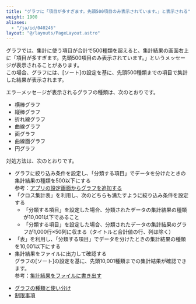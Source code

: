 ```yaml
---
title: "グラフに「項目が多すぎます。先頭500項目のみ表示されています。」と表示される"
weight: 1900
aliases:
  - "/ja/id/040246"
layout: "@/layouts/PageLayout.astro"
---
```




グラフでは、集計に使う項目が合計で500種類を超えると、集計結果の画面右上に「項目が多すぎます。先頭500項目のみ表示されています。」というメッセージが表示されることがあります。  
この場合、グラフには、[ソート]の設定を基に、先頭500種類までの項目で集計した結果が表示されます。

エラーメッセージが表示されるグラフの種類は、次のとおりです。

* 横棒グラフ
* 縦棒グラフ
* 折れ線グラフ
* 曲線グラフ
* 面グラフ
* 曲線面グラフ
* 円グラフ

対処方法は、次のとおりです。

* グラフに絞り込み条件を設定し、「分類する項目」でデータを分けたときの集計結果の種類を500以下にする  
  参考：[アプリの設定画面からグラフを追加する](/k/ja/id/040586.html)
* 「クロス集計表」を利用し、次のどちらも満たすように絞り込み条件を設定する
  * 「分類する項目」を設定した場合、分類されたデータの集計結果の種類が10,001以下であること
  * 「分類する項目」を設定した場合、分類されたデータの集計結果のグラフが1,000行×50列に収まる（タイトルと合計値の行、列は除く）
* 「表」を利用し、「分類する項目」でデータを分けたときの集計結果の種類を10,001以下にする
* 集計結果をファイルに出力して確認する  
  グラフの[ソート]の設定を基に、先頭10,001種類までの集計結果が確認できます。  
  参考：[集計結果をファイルに書き出す](/k/ja/id/040467.html)

<Reference>

* [グラフの種類と使い分け](/k/ja/id/040581.html)
* [制限事項](/k/ja/id/040586.html#report_set_report_20)

</Reference>
